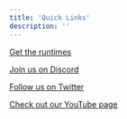 ```yaml
---
title: 'Quick Links'
description: ''
---
```


[Get the runtimes](../runtimes/getting-started​)

​[Join us on Discord](https://discord.gg/FGjmaTr)​

​[Follow us on Twitter](https://twitter.com/rive_app)

​[Check out our YouTube page](https://www.youtube.com/@Rive_app/featured)